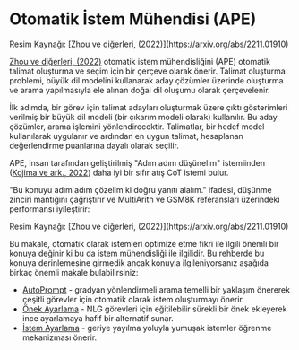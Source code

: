 # Otomatik İstem Mühendisi (APE)


<Screenshot src={APE} alt="APE" />
Resim Kaynağı: [Zhou ve diğerleri, (2022)](https://arxiv.org/abs/2211.01910)

[Zhou ve diğerleri, (2022)](https://arxiv.org/abs/2211.01910) otomatik istem mühendisliğini (APE) otomatik talimat oluşturma ve seçim için bir çerçeve olarak önerir. Talimat oluşturma problemi, büyük dil modelini kullanarak aday çözümler üzerinde oluşturma ve arama yapılmasıyla ele alınan doğal dil oluşumu olarak çerçevelenir.

İlk adımda, bir görev için talimat adayları oluşturmak üzere çıktı gösterimleri verilmiş bir büyük dil modeli (bir çıkarım modeli olarak) kullanılır. Bu aday çözümler, arama işlemini yönlendirecektir. Talimatlar, bir hedef model kullanılarak uygulanır ve ardından en uygun talimat, hesaplanan değerlendirme puanlarına dayalı olarak seçilir.

APE, insan tarafından geliştirilmiş "Adım adım düşünelim" istemiinden ([Kojima ve ark., 2022](https://arxiv.org/abs/2205.11916)) daha iyi bir sıfır atış CoT istemi bulur.

"Bu konuyu adım adım çözelim ki doğru yanıtı alalım." ifadesi, düşünme zinciri mantığını çağrıştırır ve MultiArith ve GSM8K referansları üzerindeki performansı iyileştirir:

<Screenshot src={APECOT} alt="APECOT" />
Resim Kaynağı: [Zhou ve diğerleri, (2022)](https://arxiv.org/abs/2211.01910)

Bu makale, otomatik olarak istemleri optimize etme fikri ile ilgili önemli bir konuya değinir ki bu da istem mühendisliği ile ilgilidir. Bu rehberde bu konuya derinlemesine girmedik ancak konuyla ilgileniyorsanız aşağıda birkaç önemli makale bulabilirsiniz:

- [AutoPrompt](https://arxiv.org/abs/2010.15980) - gradyan yönlendirmeli arama temelli bir yaklaşım önererek çeşitli görevler için otomatik olarak istem oluşturmayı önerir.
- [Önek Ayarlama](https://arxiv.org/abs/2101.00190) - NLG görevleri için eğitilebilir sürekli bir önek ekleyerek ince ayarlamaya hafif bir alternatif sunar.
- [İstem Ayarlama](https://arxiv.org/abs/2104.08691) - geriye yayılma yoluyla yumuşak istemler öğrenme mekanizması önerir.